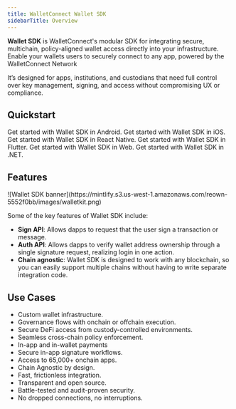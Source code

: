 ```yaml
---
title: WalletConnect Wallet SDK
sidebarTitle: Overview
---
```


**Wallet SDK** is WalletConnect's modular SDK for integrating secure, multichain, policy-aligned wallet access directly into your infrastructure. Enable your wallets users to securely connect to any app, powered by the WalletConnect Network

It’s designed for apps, institutions, and custodians that need full control over key management, signing, and access without compromising UX or compliance.

## Quickstart

<CardGroup cols={2}>
  <Card title="Android" icon="android" href="/wallet-sdk/android/installation">
    Get started with Wallet SDK in Android.
  </Card>

  <Card title="iOS" icon="apple" href="/wallet-sdk/ios/installation">
    Get started with Wallet SDK in iOS.
  </Card>

  <Card title="React Native" icon="react" href="/wallet-sdk/react-native/installation">
    Get started with Wallet SDK in React Native.
  </Card>

  <Card title="Flutter" icon="flutter" href="/wallet-sdk/flutter/installation">
    Get started with Wallet SDK in Flutter.
  </Card>

  <Card title="Web" icon="js" href="/wallet-sdk/web/installation">
    Get started with Wallet SDK in Web.
  </Card>

  <Card title=".NET" icon="code" href="/wallet-sdk/c-sharp/installation">
    Get started with Wallet SDK in .NET.
  </Card>
</CardGroup>

## Features

<Frame>
  ![Wallet SDK banner](https://mintlify.s3.us-west-1.amazonaws.com/reown-5552f0bb/images/walletkit.png)
</Frame>

Some of the key features of Wallet SDK include:

* **Sign API**: Allows dapps to request that the user sign a transaction or message.
* **Auth API**: Allows dapps to verify wallet address ownership through a single signature request, realizing login in one action.
* **Chain agnostic**: Wallet SDK is designed to work with any blockchain, so you can easily support multiple chains without having to write separate integration code.

## Use Cases

* Custom wallet infrastructure.
* Governance flows with onchain or offchain execution.
* Secure DeFi access from custody-controlled environments.
* Seamless cross-chain policy enforcement.
* In-app and in-wallet payments
* Secure in-app signature workflows.
* Access to 65,000+ onchain apps.
* Chain Agnostic by design.
* Fast, frictionless integration.
* Transparent and open source.
* Battle-tested and audit-proven security.
* No dropped connections, no interruptions.
